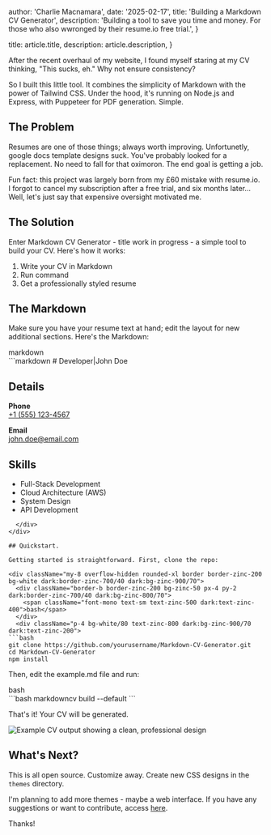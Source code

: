 
  author: 'Charlie Macnamara',
  date: '2025-02-17',
  title: 'Building a Markdown CV Generator',
  description:
    'Building a tool to save you time and money. For those who also wwronged by their resume.io free trial.',
}

  title: article.title,
  description: article.description,
}


After the recent overhaul of my website, I found myself staring at my CV 
thinking, "This sucks, eh." Why not ensure consistency?

So I built this little tool. It combines the 
simplicity of Markdown with the power of Tailwind CSS. Under the hood, it's running on 
Node.js and Express, with Puppeteer for PDF generation. Simple.

## The Problem

Resumes are one of those things; always worth improving. Unfortunetly, google docs template designs suck. You've probably looked for a replacement. No need to fall for that oximoron. The end goal is getting a job. 

Fun fact: this project was largely born from my £60 mistake with resume.io. I forgot to cancel my 
subscription after a free trial, and six months later... Well, let's just say that expensive 
oversight motivated me.

## The Solution

Enter Markdown CV Generator - title work in progress - a simple tool to build your CV. Here's how it works:

1. Write your CV in Markdown
2. Run command
3. Get a professionally styled resume

## The Markdown

Make sure you have your resume text at hand; edit the layout for new additional sections. Here's the Markdown:

<div className="my-8 overflow-hidden rounded-xl border border-zinc-200 bg-white dark:border-zinc-700/40 dark:bg-zinc-900/70">
  <div className="border-b border-zinc-200 bg-zinc-50 px-4 py-2 dark:border-zinc-700/40 dark:bg-zinc-800/70">
    <span className="font-mono text-sm text-zinc-500 dark:text-zinc-400">markdown</span>
  </div>
  <div className="p-4 bg-white/80 text-zinc-800 dark:bg-zinc-900/70 dark:text-zinc-200">
```markdown
# Developer|John Doe

## Details

**Phone**  
[+1 (555) 123-4567](tel:+15551234567)

**Email**  
[john.doe@email.com](mailto:john.doe@email.com)

## Skills

- Full-Stack Development
- Cloud Architecture (AWS)
- System Design
- API Development
```
  </div>
</div>

## Quickstart.

Getting started is straightforward. First, clone the repo:

<div className="my-8 overflow-hidden rounded-xl border border-zinc-200 bg-white dark:border-zinc-700/40 dark:bg-zinc-900/70">
  <div className="border-b border-zinc-200 bg-zinc-50 px-4 py-2 dark:border-zinc-700/40 dark:bg-zinc-800/70">
    <span className="font-mono text-sm text-zinc-500 dark:text-zinc-400">bash</span>
  </div>
  <div className="p-4 bg-white/80 text-zinc-800 dark:bg-zinc-900/70 dark:text-zinc-200">
```bash
git clone https://github.com/yourusername/Markdown-CV-Generator.git
cd Markdown-CV-Generator
npm install
```
  </div>
</div>

Then, edit the example.md file and run:

<div className="my-8 overflow-hidden rounded-xl border border-zinc-200 bg-white dark:border-zinc-700/40 dark:bg-zinc-900/70">
  <div className="border-b border-zinc-200 bg-zinc-50 px-4 py-2 dark:border-zinc-700/40 dark:bg-zinc-800/70">
    <span className="font-mono text-sm text-zinc-500 dark:text-zinc-400">bash</span>
  </div>
  <div className="p-4 bg-white/80 text-zinc-800 dark:bg-zinc-900/70 dark:text-zinc-200">
```bash
markdowncv build --default
```
  </div>
</div>

That's it! Your CV will be generated.

<div className="my-8">
  <Image 
    src={cvOutput} 
    alt="Example CV output showing a clean, professional design" 
    className="rounded-xl shadow-lg dark:shadow-zinc-800/30"
    priority
  />
</div>

## What's Next?

This is all open source. Customize away. Create new CSS designs in the `themes` directory.

I'm planning to add more themes - maybe a web 
interface. If you have any suggestions or want 
to contribute, access [here](https://github.com/CharlieMacnamara/Markdown-CV-Generator).

Thanks!